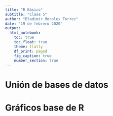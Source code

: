 ```yaml
---
title: "R Básico"
subtitle: "Clase 5"
author: "Bladimir Morales Torrez"
date: "19 de febrero 2020"
output: 
  html_notebook:
    toc: true
    toc_float: true
    theme: flatly
    df_print: paged
    fig_caption: true
    number_section: true
---
```


<style>
body {
text-align: justify}
}
</style>

# Unión de bases de datos

# Gráficos base de R

# 

